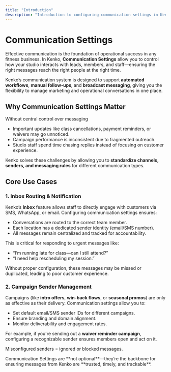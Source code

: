 ```yaml
---
title: "Introduction"
description: "Introduction to configuring communication settings in Kenko for inbox, campaigns, and operational messaging."
---
```


# Communication Settings

Effective communication is the foundation of operational success in any fitness business. In Kenko, **Communication Settings** allow you to control how your studio interacts with leads, members, and staff—ensuring the right messages reach the right people at the right time.

Kenko’s communication system is designed to support **automated workflows**, **manual follow-ups**, and **broadcast messaging**, giving you the flexibility to manage marketing and operational conversations in one place.

## Why Communication Settings Matter

Without central control over messaging

- Important updates like class cancellations, payment reminders, or waivers may go unnoticed.
- Campaign performance is inconsistent due to fragmented outreach.
- Studio staff spend time chasing replies instead of focusing on customer experience.

Kenko solves these challenges by allowing you to **standardize channels, senders, and messaging rules** for different communication types.

## Core Use Cases

### 1. Inbox Routing & Notification

Kenko’s **Inbox** feature allows staff to directly engage with customers via SMS, WhatsApp, or email. Configuring communication settings ensures:

- Conversations are routed to the correct team member.
- Each location has a dedicated sender identity (email/SMS number).
- All messages remain centralized and tracked for accountability.

This is critical for responding to urgent messages like:

- “I’m running late for class—can I still attend?”
- “I need help rescheduling my session.”

Without proper configuration, these messages may be missed or duplicated, leading to poor customer experience.

### 2. Campaign Sender Management

Campaigns (like **intro offers**, **win-back flows**, or **seasonal promos**) are only as effective as their delivery. Communication settings allow you to:

- Set default email/SMS sender IDs for different campaigns.
- Ensure branding and domain alignment.
- Monitor deliverability and engagement rates.

For example, if you're sending out a **waiver reminder campaign**, configuring a recognizable sender ensures members open and act on it.

Misconfigured senders = ignored or blocked messages.

<Note>
  Communication Settings are **not optional**—they’re the backbone for ensuring messages from Kenko are **trusted, timely, and trackable**.
</Note>